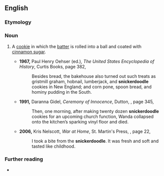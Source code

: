 ==English==

===Etymology===
{{rfe|en}}

===Noun===
{{en-noun}}

# {{lb|en|US}} A [[cookie]] in which the [[batter]] is rolled into a ball and coated with [[cinnamon sugar]].
#* '''1967,''' Paul Henry Oehser (ed.), ''The United States Encyclopedia of History'', Curtis Books, page 382,
#*: Besides bread, the bakehouse also turned out such treats as gristmill graham, hobnail, lumberjack, and '''snickerdoodle''' cookies in New England; and corn pone, spoon bread, and hominy pudding in the South.
#* '''1991,''' Daranna Gidel, ''Ceremony of Innocence'', Dutton, {{ISBN|0525933484}}, page 345,
#*: Then, one morning, after making twenty dozen '''snickerdoodle''' cookies for an upcoming church function, Wanda collapsed onto the kitchen’s sparking vinyl floor and died.
#* '''2006,''' Kris Nelscott, ''War at Home'', St. Martin's Press, {{ISBN|0-312-32528-2}}, page 22,
#*: I took a bite from the '''snickerdoodle'''. It was fresh and soft and tasted like childhood.

===Further reading===
* {{pedia|Snickerdoodle}}